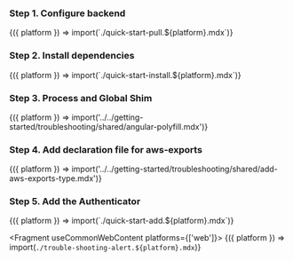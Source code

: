
### Step 1. Configure backend

<Fragment useCommonWebContent>
  {({ platform }) => import(`./quick-start-pull.${platform}.mdx`)}
</Fragment>

### Step 2. Install dependencies

<Fragment useCommonWebContent>
  {({ platform }) => import(`./quick-start-install.${platform}.mdx`)}
</Fragment>

### Step 3. Process and Global Shim

<Fragment>
  {({ platform }) => import('../../getting-started/troubleshooting/shared/angular-polyfill.mdx')}
</Fragment>

### Step 4. Add declaration file for aws-exports

<Fragment>
  {({ platform }) => import('../../getting-started/troubleshooting/shared/add-aws-exports-type.mdx')}
</Fragment>

### Step 5. Add the Authenticator

<Fragment useCommonWebContent>
  {({ platform }) => import(`./quick-start-add.${platform}.mdx`)}
</Fragment>

<Fragment useCommonWebContent platforms={['web']}>
  {({ platform }) => import(`./trouble-shooting-alert.${platform}.mdx`)}
</Fragment>
